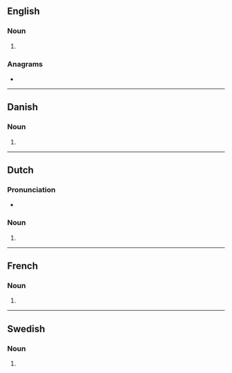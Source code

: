 {{also|Hangars}}
==English==

===Noun===
{{head|en|noun plural form}}

# {{plural of|hangar|lang=en}}

===Anagrams===
* {{anagrams|en|a=aaghnrs|harangs}}

----

==Danish==

===Noun===
{{head|da|noun form}}

# {{genitive singular indefinite of|hangar|lang=da}}

----

==Dutch==

===Pronunciation===
* {{audio|Nl-hangars.ogg|Audio|lang=nl}}

===Noun===
{{head|nl|noun plural form}}

# {{nl-noun form of|pl|hangar}}

----

==French==

===Noun===
{{head|fr|noun plural form|g=m}}

# {{plural of|hangar|lang=fr}}

----

==Swedish==

===Noun===
{{head|sv|noun form}}

# {{sv-noun-form-indef-gen|hangar}}